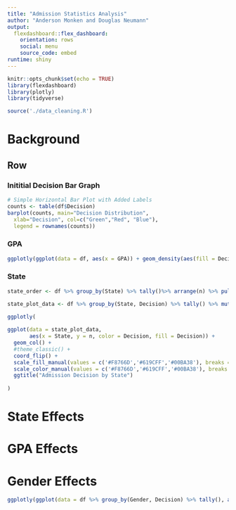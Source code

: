 ```yaml
---
title: "Admission Statistics Analysis"
author: "Anderson Monken and Douglas Neumann"
output: 
  flexdashboard::flex_dashboard:
    orientation: rows
    social: menu
    source_code: embed
runtime: shiny
---
```


```r
knitr::opts_chunk$set(echo = TRUE)
library(flexdashboard)
library(plotly)
library(tidyverse)

source('./data_cleaning.R')
```

Background
========================================================

Row
-------------------

### Inititial Decision Bar Graph
```r
# Simple Horizontal Bar Plot with Added Labels
counts <- table(df$Decision)
barplot(counts, main="Decision Distribution",
  xlab="Decision", col=c("Green","Red", "Blue"),
  legend = rownames(counts))
```

### GPA

```r

ggplotly(ggplot(data = df, aes(x = GPA)) + geom_density(aes(fill = Decision), alpha = 0.5) + theme_classic())

```


### State

```r

state_order <- df %>% group_by(State) %>% tally()%>% arrange(n) %>% pull(State)

state_plot_data <- df %>% group_by(State, Decision) %>% tally() %>% mutate(Decision = factor(Decision, levels = c('Admit','Waitlist','Decline')), State = factor(State, state_order))

ggplotly(
  
ggplot(data = state_plot_data, 
       aes(x = State, y = n, color = Decision, fill = Decision)) + 
  geom_col() + 
  #theme_classic() + 
  coord_flip() + 
  scale_fill_manual(values = c('#F8766D','#619CFF','#00BA38'), breaks = c('Decline','Waitlist','Admit')) +
  scale_color_manual(values = c('#F8766D','#619CFF','#00BA38'), breaks = c('Decline','Waitlist','Admit')) +
  ggtitle("Admission Decision by State")
         
)
```

State Effects
========================================================

GPA Effects
========================================================

Gender Effects
========================================================
```r
ggplotly(ggplot(data = df %>% group_by(Gender, Decision) %>% tally(), aes(x = Gender, y = n, color = Decision, fill = Decision)) + geom_col() + theme_classic())
```
